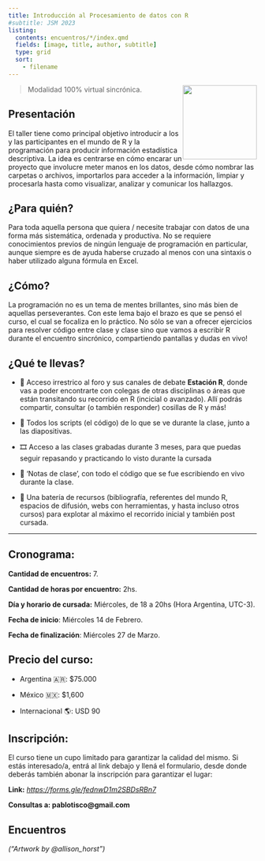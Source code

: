 ```yaml
---
title: Introducción al Procesamiento de datos con R
#subtitle: JSM 2023
listing:
  contents: encuentros/*/index.qmd
  fields: [image, title, author, subtitle]
  type: grid
  sort:
    - filename
---
```


![](img/logo-estacion_r_v2.png){style="float: right;" fig-alt="Logo Estación R" width="150"}

> Modalidad 100% virtual sincrónica.

## Presentación

El taller tiene como principal objetivo introducir a los y las participantes en el mundo de R y la programación para producir información estadística descriptiva. La idea es centrarse en cómo encarar un proyecto que involucre meter manos en los datos, desde cómo nombrar las carpetas o archivos, importarlos para acceder a la información, limpiar y procesarla hasta como visualizar, analizar y comunicar los hallazgos.

## ¿Para quién?

Para toda aquella persona que quiera / necesite trabajar con datos de una forma más sistemática, ordenada y productiva. No se requiere conocimientos previos de ningún lenguaje de programación en particular, aunque siempre es de ayuda haberse cruzado al menos con una sintaxis o haber utilizado alguna fórmula en Excel.


## ¿Cómo?

La programación no es un tema de mentes brillantes, sino más bien de aquellas perseverantes. Con este lema bajo el brazo es que se pensó el curso, el cual se focaliza en lo práctico. No sólo se van a ofrecer ejercicios para resolver código entre clase y clase sino que vamos a escribir R durante el encuentro sincrónico, compartiendo pantallas y dudas en vivo!


## ¿Qué te llevas?

-   👥️ Acceso irrestrico al foro y sus canales de debate **Estación R**, donde vas a poder encontrarte con colegas de otras disciplinas o áreas que están transitando su recorrido en R (incicial o avanzado). Allí podrás compartir, consultar (o también responder) cosillas de R y más!

-   📑 Todos los scripts (el código) de lo que se ve durante la clase, junto a las diapositivas.

-   🎞️ Acceso a las clases grabadas durante 3 meses, para que puedas seguir repasando y practicando lo visto durante la cursada

-   📓 'Notas de clase', con todo el código que se fue escribiendo en vivo durante la clase.

-   🧰 Una batería de recursos (bibliografía, referentes del mundo R, espacios de difusión, webs con herramientas, y hasta incluso otros cursos) para explotar al máximo el recorrido inicial y también post cursada.

------------------------------------------------------------------------

## Cronograma:

**Cantidad de encuentros:** 7.

**Cantidad de horas por encuentro:** 2hs.

**Día y horario de cursada:** Miércoles, de 18 a 20hs (Hora Argentina, UTC-3).

**Fecha de inicio**: Miércoles 14 de Febrero.

**Fecha de finalización**: Miércoles 27 de Marzo.

## Precio del curso:

-   Argentina 🇦🇷: \$75.000

-   México 🇲🇽: \$1,600

-   Internacional 🌎: USD 90

## Inscripción:

El curso tiene un cupo limitado para garantizar la calidad del mismo. Si estás interesado/a, entrá al link debajo y llená el formulario, desde donde deberás también abonar la inscripción para garantizar el lugar:

**Link:** [*https://forms.gle/fednwD1m2SBDsRBn7*](https://forms.gle/fednwD1m2SBDsRBn7)

**Consultas a: pablotisco@gmail.com**

## Encuentros

*("Artwork by @allison_horst")*
